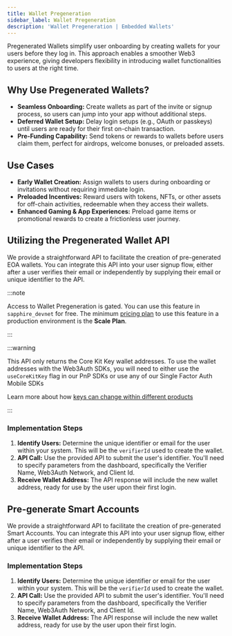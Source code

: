 ```yaml
---
title: Wallet Pregeneration
sidebar_label: Wallet Pregeneration
description: 'Wallet Pregeneration | Embedded Wallets'
---
```



Pregenerated Wallets simplify user onboarding by creating wallets for your users before they log in. This approach enables a smoother Web3 experience, giving developers flexibility in introducing wallet functionalities to users at the right time.

## Why Use Pregenerated Wallets?

- **Seamless Onboarding:** Create wallets as part of the invite or signup process, so users can jump into your app without additional steps.
- **Deferred Wallet Setup:** Delay login setups (e.g., OAuth or passkeys) until users are ready for their first on-chain transaction.
- **Pre-Funding Capability:** Send tokens or rewards to wallets before users claim them, perfect for airdrops, welcome bonuses, or preloaded assets.

## Use Cases

- **Early Wallet Creation:** Assign wallets to users during onboarding or invitations without requiring immediate login.
- **Preloaded Incentives:** Reward users with tokens, NFTs, or other assets for off-chain activities, redeemable when they access their wallets.
- **Enhanced Gaming & App Experiences:** Preload game items or promotional rewards to create a frictionless user journey.

## Utilizing the Pregenerated Wallet API

We provide a straightforward API to facilitate the creation of pre-generated EOA wallets. You can integrate this API into your user signup flow, either after a user verifies their email or independently by supplying their email or unique identifier to the API.

:::note

Access to Wallet Pregeneration is gated. You can use this feature in `sapphire_devnet` for free. The minimum [pricing plan](https://web3auth.io/pricing.html) to use this feature in a production environment is the **Scale Plan**.

:::

:::warning

This API only returns the Core Kit Key wallet addresses. To use the wallet addresses with the Web3Auth SDKs, you will need to either use the `useCoreKitKey` flag in our PnP SDKs or use any of our Single Factor Auth Mobile SDKs

Learn more about how [keys can change within different products](/embedded-wallets/troubleshooting/different-private-key#product)

:::

### Implementation Steps

1. **Identify Users:** Determine the unique identifier or email for the user within your system. This will be the `verifierId` used to create the wallet.
2. **API Call:** Use the provided API to submit the user's identifier. You'll need to specify parameters from the dashboard, specifically the Verifier Name, Web3Auth Network, and Client Id.
3. **Receive Wallet Address:** The API response will include the new wallet address, ready for use by the user upon their first login.

<PregenerateWallet />

## Pre-generate Smart Accounts

We provide a straightforward API to facilitate the creation of pre-generated Smart Accounts. You can integrate this API into your user signup flow, either after a user verifies their email or independently by supplying their email or unique identifier to the API.

### Implementation Steps

1. **Identify Users:** Determine the unique identifier or email for the user within your system. This will be the `verifierId` used to create the wallet.
2. **API Call:** Use the provided API to submit the user's identifier. You'll need to specify parameters from the dashboard, specifically the Verifier Name, Web3Auth Network, and Client Id.
3. **Receive Wallet Address:** The API response will include the new wallet address, ready for use by the user upon their first login.

<PregenrateSmartAccount />
